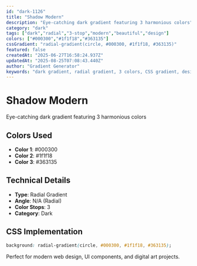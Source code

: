 ```yaml
---
id: "dark-1126"
title: "Shadow Modern"
description: "Eye-catching dark gradient featuring 3 harmonious colors"
category: "dark"
tags: ["dark","radial","3-stop","modern","beautiful","design"]
colors: ["#000300","#1f1f18","#363135"]
cssGradient: "radial-gradient(circle, #000300, #1f1f18, #363135)"
featured: false
createdAt: "2025-06-27T16:58:24.937Z"
updatedAt: "2025-08-25T07:08:43.440Z"
author: "Gradient Generator"
keywords: "dark gradient, radial gradient, 3 colors, CSS gradient, design, #000300, #1f1f18, #363135"
---
```


# Shadow Modern

Eye-catching dark gradient featuring 3 harmonious colors

## Colors Used
- **Color 1**: #000300
- **Color 2**: #1f1f18
- **Color 3**: #363135

## Technical Details
- **Type**: Radial Gradient
- **Angle**: N/A (Radial)
- **Color Stops**: 3
- **Category**: Dark

## CSS Implementation
```css
background: radial-gradient(circle, #000300, #1f1f18, #363135);
```

Perfect for modern web design, UI components, and digital art projects.
